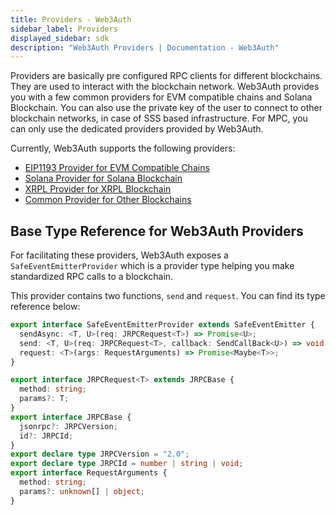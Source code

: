 ```yaml
---
title: Providers - Web3Auth
sidebar_label: Providers
displayed_sidebar: sdk
description: "Web3Auth Providers | Documentation - Web3Auth"
---
```


Providers are basically pre configured RPC clients for different blockchains. They are used to interact with the blockchain network. Web3Auth provides
you with a few common providers for EVM compatible chains and Solana Blockchain. You can also use the private key of the user to connect to other
blockchain networks, in case of SSS based infrastructure. For MPC, you can only use the dedicated providers provided by Web3Auth.

Currently, Web3Auth supports the following providers:

- [EIP1193 Provider for EVM Compatible Chains](/sdk/helper-sdks/providers/evm)
- [Solana Provider for Solana Blockchain](/sdk/helper-sdks/providers/solana)
- [XRPL Provider for XRPL Blockchain](/sdk/helper-sdks/providers/xrpl)
- [Common Provider for Other Blockchains](/sdk/helper-sdks/providers/common)

## Base Type Reference for Web3Auth Providers

For facilitating these providers, Web3Auth exposes a `SafeEventEmitterProvider` which is a provider type helping you make standardized RPC calls to a
blockchain.

This provider contains two functions, `send` and `request`. You can find its type reference below:

```ts
export interface SafeEventEmitterProvider extends SafeEventEmitter {
  sendAsync: <T, U>(req: JRPCRequest<T>) => Promise<U>;
  send: <T, U>(req: JRPCRequest<T>, callback: SendCallBack<U>) => void;
  request: <T>(args: RequestArguments) => Promise<Maybe<T>>;
}

export interface JRPCRequest<T> extends JRPCBase {
  method: string;
  params?: T;
}
export interface JRPCBase {
  jsonrpc?: JRPCVersion;
  id?: JRPCId;
}
export declare type JRPCVersion = "2.0";
export declare type JRPCId = number | string | void;
export interface RequestArguments {
  method: string;
  params?: unknown[] | object;
}
```
